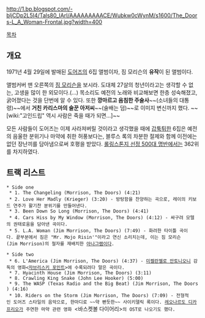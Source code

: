 http://1.bp.blogspot.com/-bljCDp2L5I4/Tals80_IArI/AAAAAAAAACE/Wubkw0cWynM/s1600/The_Doors-L_A_Woman-Frontal.jpg?width=400

[[목차]]

== 개요 ==
1971년 4월 29일에 발매된 [[도어즈]]의 6집 앨범이자, 짐 모리슨의 '''유작'''이 된 앨범이다.

앨범커버 맨 오른쪽의 [[짐 모리슨]]을 보시라. 도대체 27살의 청년이라고는 생각할 수 없는, 고생을 많이 한 외모이다.(...) 목소리도 예전의 노래와 비교해보면 한층 성숙해졌고, 굵어졌다는 것을 단번에 알 수 있다. 또한 '''깡마르고 음침한 주술사'''~~(소녀들의 대통령)~~에서 '''거친 카리스마의 술꾼 아저씨'''~~(술배는 덤)~~로 이미지 변신까지 했다. ~~[wiki:"고인드립" 역시 사람은 죽을 때가 되면...]~~

모든 사람들이 도어즈는 이제 사라져버릴 것이라고 생각했을 때에 [[갑툭튀]]한 6집은 예전의 음울한 분위기나 마약에 취한 허풍보다는, 블루스 록의 차분한 절제와 함께 이전에는 없던 장난끼를 담아냄으로써 호평을 받았다. [[롤링스톤지 선정 500대 명반]]에서는 362위를 차지하였다. 

== 트랙 리스트 ==
 * Side one
  * 1. The Changeling (Morrison, The Doors) (4:21)
  * 2. Love Her Madly (Krieger) (3:20) - 방탕함을 찬양하는 곡으로, 레이의 키보드 연주가 활기찬 분위기를 만들어낸다.
  * 3. Been Down So Long (Morrison, The Doors) (4:41)
  * 4. Cars Hiss by My Window (Morrison, The Doors) (4:12) - 싸구려 모텔의 권태로움을 담아낸 곡이다.
  * 5. L.A. Woman (Jim Morrison, The Doors) (7:49) - 화려한 타이틀 곡이다. 끝부분에서 짐은 "Mr. Mojo Risin'"이라고 연신 소리치는데, 이는 짐 모리슨(Jim Morrison)의 철자를 재배치한 [[아나그램]]이다.

 * Side two
  * 6. L'America (Jim Morrison, The Doors) (4:37) - [[미켈란젤로 안토니오니]] 감독의 영화<[[자브리스키 포인트]]>에 수록되려다 말은 곡이다.
  * 7. Hyacinth House (Jim Morrison, The Doors) (3:11)
  * 8. Crawling King Snake (John Lee Hooker) (5:00)
  * 9. The WASP (Texas Radio and the Big Beat) (Jim Morrison, The Doors) (4:16)
  * 10. Riders on the Storm (Jim Morrison, The Doors) (7:09) - 전형적인 도어즈 스타일의 음악으로, 한마디로 ~~약 빤듯한~~ 사이키델릭 록이다. [[레오나르도 디카프리오]]가 주연한 마약 관련 영화 <바스켓볼 다이어리>의 OST로 나오기도 했다.
